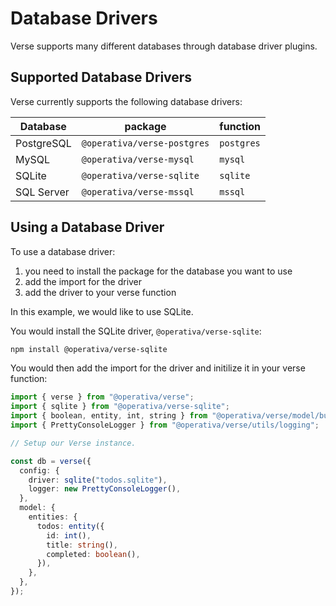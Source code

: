 
# Database Drivers

Verse supports many different databases through database driver plugins.

## Supported Database Drivers

Verse currently supports the following database drivers:

| Database    | package                     | function    |
| ----------- | --------------------------- | ----------- |
| PostgreSQL  | `@operativa/verse-postgres` | `postgres`  |
| MySQL       | `@operativa/verse-mysql`    | `mysql`     |
| SQLite      | `@operativa/verse-sqlite`   | `sqlite`    |
| SQL Server  | `@operativa/verse-mssql`    | `mssql`     |

## Using a Database Driver

To use a database driver:
1. you need to install the package for the database you want to use
2. add the import for the driver
3. add the driver to your verse function

In this example, we would like to use SQLite. 

You would install the SQLite driver, `@operativa/verse-sqlite`:

```bash npm2yarn
npm install @operativa/verse-sqlite
```

You would then add the import for the driver and initilize it in your verse function:

```ts include ./apps/snippets/src/sqlite-provider.ts:setup-verse showLineNumbers
import { verse } from "@operativa/verse";
import { sqlite } from "@operativa/verse-sqlite";
import { boolean, entity, int, string } from "@operativa/verse/model/builder";
import { PrettyConsoleLogger } from "@operativa/verse/utils/logging";

// Setup our Verse instance.

const db = verse({
  config: {
    driver: sqlite("todos.sqlite"),
    logger: new PrettyConsoleLogger(),
  },
  model: {
    entities: {
      todos: entity({
        id: int(),
        title: string(),
        completed: boolean(),
      }),
    },
  },
});
```
